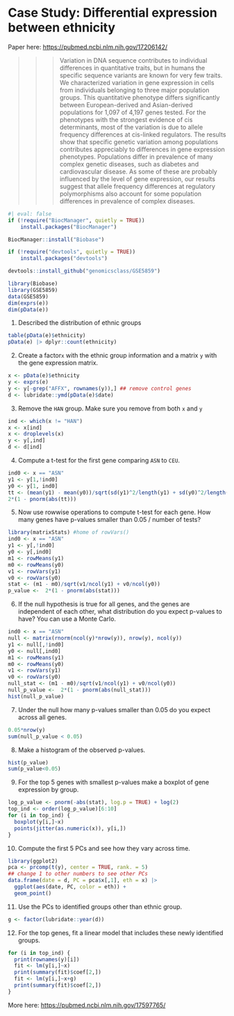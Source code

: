 # Case Study: Differential expression between ethnicity 

Paper here: <https://pubmed.ncbi.nlm.nih.gov/17206142/>

>>> Variation in DNA sequence contributes to individual differences in quantitative traits, but in humans the specific sequence variants are known for very few traits. We characterized variation in gene expression in cells from individuals belonging to three major population groups. This quantitative phenotype differs significantly between European-derived and Asian-derived populations for 1,097 of 4,197 genes tested. For the phenotypes with the strongest evidence of cis determinants, most of the variation is due to allele frequency differences at cis-linked regulators. The results show that specific genetic variation among populations contributes appreciably to differences in gene expression phenotypes. Populations differ in prevalence of many complex genetic diseases, such as diabetes and cardiovascular disease. As some of these are probably influenced by the level of gene expression, our results suggest that allele frequency differences at regulatory polymorphisms also account for some population differences in prevalence of complex diseases.

```r
#| eval: false
if (!require("BiocManager", quietly = TRUE))
    install.packages("BiocManager")

BiocManager::install("Biobase")

if (!require("devtools", quietly = TRUE))
    install.packages("devtools")

devtools::install_github("genomicsclass/GSE5859")
```

```r
library(Biobase)
library(GSE5859)
data(GSE5859)
dim(exprs(e))
dim(pData(e))
```


1. Described the distribution of ethnic groups

```r
table(pData(e)$ethnicity)
pData(e) |> dplyr::count(ethnicity)
```

2. Create a factor`x` with the ethnic group information and a matrix `y` with the gene expression matrix.

```r
x <- pData(e)$ethnicity
y <- exprs(e)
y <- y[-grep("AFFX", rownames(y)),] ## remove control genes
d <- lubridate::ymd(pData(e)$date)
```

3. Remove the `HAN` group. Make sure you remove from both `x` and `y`

```r
ind <- which(x != "HAN")
x <- x[ind]
x <- droplevels(x)
y <- y[,ind]
d <- d[ind]
```

4. Compute a t-test for the first gene comparing `ASN` to `CEU`. 

```r
ind0 <- x == "ASN"
y1 <- y[1,!ind0]
y0 <- y[1, ind0]
tt <- (mean(y1) - mean(y0))/sqrt(sd(y1)^2/length(y1) + sd(y0)^2/length(y0))
2*(1 - pnorm(abs(tt)))
```

5. Now use rowwise operations to compute t-test for each gene. How many genes have p-values smaller than 0.05 / number of tests?

```r
library(matrixStats) #home of rowVars()
ind0 <- x == "ASN"
y1 <- y[,!ind0]
y0 <- y[,ind0]
m1 <- rowMeans(y1)
m0 <- rowMeans(y0)
v1 <- rowVars(y1)
v0 <- rowVars(y0)
stat <- (m1 - m0)/sqrt(v1/ncol(y1) + v0/ncol(y0))
p_value <-  2*(1 - pnorm(abs(stat)))
```

6. If the null hypothesis is true for all genes, and the genes are independent of each other, what distribution do you expect p-values to have? You can use a Monte Carlo.


```r
ind0 <- x == "ASN"
null <- matrix(rnorm(ncol(y)*nrow(y)), nrow(y), ncol(y))
y1 <- null[,!ind0]
y0 <- null[,ind0]
m1 <- rowMeans(y1)
m0 <- rowMeans(y0)
v1 <- rowVars(y1)
v0 <- rowVars(y0)
null_stat <- (m1 - m0)/sqrt(v1/ncol(y1) + v0/ncol(y0))
null_p_value <-  2*(1 - pnorm(abs(null_stat)))
hist(null_p_value)
```


7. Under the null how many p-values smaller than 0.05 do you expect across all genes.

```r
0.05*nrow(y)
sum(null_p_value < 0.05)
```


8. Make a histogram of the observed p-values.

```r
hist(p_value)
sum(p_value<0.05)
```

9. For the top 5 genes with smallest p-values make a boxplot of gene expression by group.

```r
log_p_value <- pnorm(-abs(stat), log.p = TRUE) + log(2)
top_ind <- order(log_p_value)[6:10]
for (i in top_ind) {
  boxplot(y[i,]~x)
  points(jitter(as.numeric(x)), y[i,])
}
```


10. Compute the first 5 PCs and see how they vary across time.

```r
library(ggplot2)
pca <- prcomp(t(y), center = TRUE, rank. = 5)
## change 1 to other numbers to see other PCs
data.frame(date = d, PC = pca$x[,1], eth = x) |>
  ggplot(aes(date, PC, color = eth)) +
  geom_point()
```


11. Use the PCs to identified groups other than ethnic group.

```r
g <- factor(lubridate::year(d))
```

12. For the top genes, fit a linear model that includes these newly identified groups.

```r
for (i in top_ind) {
  print(rownames(y)[i])
  fit <- lm(y[i,]~x)
  print(summary(fit)$coef[2,])
  fit <- lm(y[i,]~x+g)
  print(summary(fit)$coef[2,])
}
```

More here: <https://pubmed.ncbi.nlm.nih.gov/17597765/>


